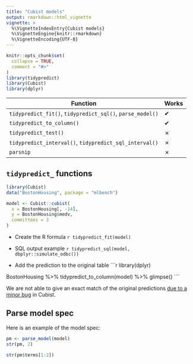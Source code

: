```yaml
---
title: "Cubist models"
output: rmarkdown::html_vignette
vignette: >
  %\VignetteIndexEntry{Cubist models}
  %\VignetteEngine{knitr::rmarkdown}
  %\VignetteEncoding{UTF-8}
---
```


```r
knitr::opts_chunk$set(
  collapse = TRUE,
  comment = "#>"
)
library(tidypredict)
library(Cubist)
library(dplyr)
```


| Function                                                      |Works|
|---------------------------------------------------------------|-----|
|`tidypredict_fit()`, `tidypredict_sql()`, `parse_model()`      |  ✔  |
|`tidypredict_to_column()`                                      |  ✔  |
|`tidypredict_test()`                                           |  ✗  |
|`tidypredict_interval()`, `tidypredict_sql_interval()`         |  ✗  |
|`parsnip`                                                      |  ✗  |


## `tidypredict_` functions

```r
library(Cubist)
data("BostonHousing", package = "mlbench")

model <- Cubist::cubist(
  x = BostonHousing[, -14],
  y = BostonHousing$medv,
  committees = 3
)
```

- Create the R formula
    ```r
tidypredict_fit(model)
    ```

- SQL output example
    ```r
tidypredict_sql(model, dbplyr::simulate_odbc())
    ```

- Add the prediction to the original table
    ```r
library(dplyr)

BostonHousing %>%
  tidypredict_to_column(model) %>%
  glimpse()
    ```

We are not able to give an exact match of the original predictions [due to a minor bug](https://github.com/topepo/Cubist/issues/62) in Cubist.

## Parse model spec

Here is an example of the model spec:
```r
pm <- parse_model(model)
str(pm, 2)
```

```r
str(pm$terms[1:2])
```

